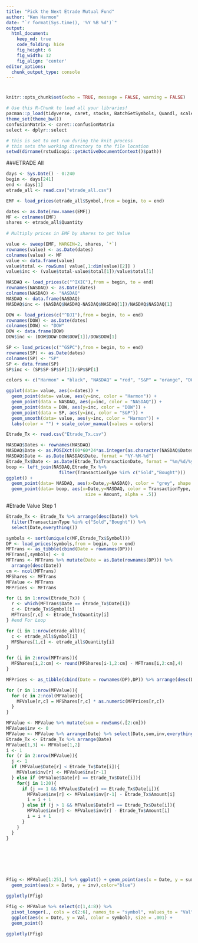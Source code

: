 ```yaml
---
title: "Pick the Next Etrade Mutual Fund"
author: "Ken Harmon"
date: "`r format(Sys.time(), '%Y %B %d')`"
output:
  html_document:  
    keep_md: true
    code_folding: hide
    fig_height: 6
    fig_width: 12
    fig_align: 'center'
editor_options: 
  chunk_output_type: console
---
```


# {.tabset .tabset-fade}

```r
knitr::opts_chunk$set(echo = TRUE, message = FALSE, warning = FALSE)
```

```r
# Use this R-Chunk to load all your libraries!
pacman::p_load(tidyverse, caret, stocks, BatchGetSymbols, Quandl, scales, plotly)
theme_set(theme_bw())
confusionMatrix <- caret::confusionMatrix
select <- dplyr::select
```

```r
# this is set to not run during the knit process
# this sets the working directory to the file location
setwd(dirname(rstudioapi::getActiveDocumentContext()$path))
```

###ETRADE All
```r
days <- Sys.Date() - 0:240
begin <- days[241]
end <- days[1]
etrade_all <- read.csv("etrade_all.csv")

EMF <- load_prices(etrade_all$Symbol,from = begin, to = end)

dates <- as.Date(row.names(EMF))
MF <- colnames(EMF)
shares <- etrade_all$Quantity
 
# Multiply prices in EMF by shares to get Value

value <- sweep(EMF, MARGIN=2, shares, `*`)
rownames(value) <- as.Date(dates)
colnames(value) <- MF
value <- data.frame(value)
value$total <- rowSums( value[,1:dim(value)[2]] )
value$inc <- (value$total-value$total[1])/value$total[1] 

NASDAQ <- load_prices(c("^IXIC"),from = begin, to = end)
rownames(NASDAQ) <- as.Date(dates)
colnames(NASDAQ) <- "NASDAQ"
NASDAQ <- data.frame(NASDAQ)
NASDAQ$inc <- (NASDAQ$NASDAQ-NASDAQ$NASDAQ[1])/NASDAQ$NASDAQ[1]

DOW <- load_prices(c("^DJI"),from = begin, to = end)
rownames(DOW) <- as.Date(dates)
colnames(DOW) <- "DOW"
DOW <- data.frame(DOW)
DOW$inc <- (DOW$DOW-DOW$DOW[1])/DOW$DOW[1]

SP <- load_prices(c("^GSPC"),from = begin, to = end)
rownames(SP) <- as.Date(dates)
colnames(SP) <- "SP"
SP <- data.frame(SP)
SP$inc <- (SP$SP-SP$SP[1])/SP$SP[1]

colors <- c("Harmon" = "black", "NASDAQ" = "red", "S&P" = "orange", "DOW" = "blue")

ggplot(data= value, aes(x=dates)) + 
  geom_point(data= value, aes(y=inc, color = "Harmon")) +
  geom_point(data = NASDAQ, aes(y=inc, color = "NASDAQ")) +
  geom_point(data = DOW, aes(y=inc, color = "DOW")) +
  geom_point(data = SP, aes(y=inc, color = "S&P")) +
  geom_smooth(data= value, aes(y=inc, color = "Harmon")) +
  labs(color = "") + scale_color_manual(values = colors)
```

```r
Etrade_Tx <- read.csv("Etrade_Tx.csv")

NASDAQ$Dates <- rownames(NASDAQ)
NASDAQ$Date <- as.POSIXct(60*60*24*as.integer(as.character(NASDAQ$Dates)),origin="1970-01-01")
NASDAQ$Date <- as.Date(NASDAQ$Date, format = "%Y-%M-%d")
Etrade_Tx$Date <- as.Date(Etrade_Tx$TransactionDate, format = "%m/%d/%y")
boop <- left_join(NASDAQ,Etrade_Tx %>% 
                    filter(TransactionType %in% c("Sold","Bought")))
ggplot() + 
  geom_point(data= NASDAQ, aes(x=Date,y=NASDAQ), color = "grey", shape = 5) +
  geom_point(data= boop, aes(x=Date,y=NASDAQ, color = TransactionType, 
                              size = Amount, alpha = .5))
```

#Etrade Value Step 1
```r
Etrade_Tx <- Etrade_Tx %>% arrange(desc(Date)) %>% 
  filter(TransactionType %in% c("Sold","Bought")) %>% 
  select(Date,everything())

symbols <- sort(unique(c(MF,Etrade_Tx$Symbol)))
DP <- load_prices(symbols,from = begin, to = end)
MFTrans <- as_tibble(cbind(Date = rownames(DP))) 
MFTrans[,symbols] <- 0
MFTrans <- MFTrans %>% mutate(Date = as.Date(rownames(DP))) %>% 
  arrange(desc(Date))
cm <- ncol(MFTrans)
MFShares <- MFTrans
MFValue <- MFTrans
MFPrices <- MFTrans

for (i in 1:nrow(Etrade_Tx)) {
  r <- which(MFTrans$Date == Etrade_Tx$Date[i])
  c <- Etrade_Tx$Symbol[i]
  MFTrans[r,c] <- Etrade_Tx$Quantity[i]
} #end For Loop

for (i in 1:nrow(etrade_all)){
  c <- etrade_all$Symbol[i]
  MFShares[1,c] <- etrade_all$Quantity[i]
}

for (i in 2:nrow(MFTrans)){
  MFShares[i,2:cm] <- round(MFShares[i-1,2:cm] - MFTrans[i,2:cm],4)
}

MFPrices <- as_tibble(cbind(Date = rownames(DP),DP)) %>% arrange(desc(Date))

for (r in 1:nrow(MFValue)){
  for (c in 2:ncol(MFValue)){
    MFValue[r,c] = MFShares[r,c] * as.numeric(MFPrices[r,c])
  }
}

MFValue <- MFValue %>% mutate(sum = rowSums(.[2:cm]))
MFValue$inv <- 0
MFValue <- MFValue %>% arrange(Date) %>% select(Date,sum,inv,everything())
Etrade_Tx <- Etrade_Tx %>% arrange(Date)
MFValue[1,3] <- MFValue[1,2]
i <- 1
for (r in 2:nrow(MFValue)){
  j <- 1
  if (MFValue$Date[r] < Etrade_Tx$Date[i]){
    MFValue$inv[r] <- MFValue$inv[r-1]
  } else if (MFValue$Date[r] == Etrade_Tx$Date[i]){
    for(j in 1:20){
      if (j == 1 && MFValue$Date[r] == Etrade_Tx$Date[i]){
        MFValue$inv[r] <- MFValue$inv[r-1] - Etrade_Tx$Amount[i]
        i = i + 1
      } else if (j > 1 && MFValue$Date[r] == Etrade_Tx$Date[i]){
        MFValue$inv[r] <- MFValue$inv[r] - Etrade_Tx$Amount[i]
        i = i + 1
      }
    }
  }
}








```

```r
Ffig <- MFValue[1:251,] %>% ggplot() + geom_point(aes(x = Date, y = sum)) + 
  geom_point(aes(x = Date, y = inv),color="blue")

ggplotly(Ffig)
```

```r

Ffig <- MFValue %>% select(c(1,4:8)) %>%
  pivot_longer(., cols = c(2:6), names_to = "symbol", values_to = "Val") %>%
  ggplot(aes(x = Date, y = Val, color = symbol), size = .001) +
  geom_point()

ggplotly(Ffig)

```

